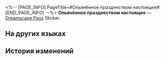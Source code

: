 <%-- [PAGE_INFO]
PageTitle=#Опьянённое празднеством настоящее#
[END_PAGE_INFO] --%>
{{Предмет Инфобокс
|id          = 224009
|Изображение = Dreamscape Pass Sticker Опьянённое празднеством настоящее.png
|Тип         = Dreamscape Pass Sticker
|Тип2        = Утренняя звезда и вечерняя звезда Stickers
|Инвентарь   = 
|Редкость    = 4
|Эффект      = 
|Описание    = Пронумерованные наклейки, используемые для украшения дневника сновидений. Бывают самыми разными.
|Источник1   = [[Открыто по умолчанию]]
}}
{{Описание|В идеальном мире мы все - знаменитости.}}
'''Опьянённое празднеством настоящее''' — [[Dreamscape Pass]] Sticker.

==На других языках==
{{На других языках
|en   = Present Inebriated in Revelry
|zhs  = 醉于盛会的此刻
|zht  = 醉於盛會的此刻
|ja   = 宴に酔いしれる現在
|ko   = 축제에 취한 현재
|es   = Presente Festejador
|fr   = Présent ivre de la fête
|ru   = Опьянённое празднеством настоящее
|th   = ปัจจุบันที่เมามายในงานฉลอง
|vi   = Hiện Tại Say Sưa Trong Lễ Hội
|de   = Gegenwart im Festesrausch
|id   = Present Inebriated in Revelry
|pt   = Presente Embriagado em Folia
}}

==История изменений==
{{История изменений|3.5}}